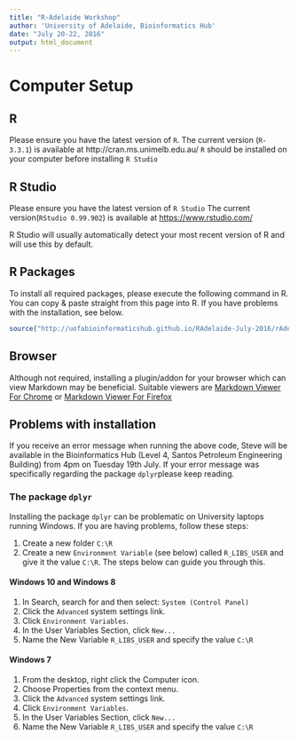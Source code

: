 ```yaml
---
title: "R-Adelaide Workshop"
author: 'University of Adelaide, Bioinformatics Hub'
date: "July 20-22, 2016"
output: html_document
---
```


# Computer Setup

## R

Please ensure you have the latest version of `R`.
The current version (`R-3.3.1`) is available at http://cran.ms.unimelb.edu.au/
`R` should be installed on your computer before installing `R Studio`


## R Studio
Please ensure you have the latest version of `R Studio`
The current version(`RStudio 0.99.902`) is available at [https://www.rstudio.com/](https://www.rstudio.com/products/rstudio/download/)

R Studio will usually automatically detect your most recent version of R and will use this by default.

## R Packages
To install all required packages, please execute the following command in R.
You can copy & paste straight from this page into R.
If you have problems with the installation, see below.
```r
source("http://uofabioinformaticshub.github.io/RAdelaide-July-2016/rAdelaideInstaller.R")
```

## Browser

Although not required, installing a plugin/addon for your browser which can view Markdown may be beneficial.
Suitable viewers are [Markdown Viewer For Chrome](https://chrome.google.com/webstore/detail/markdown-viewer/ehnambpmkdhopilaccgfmojilolcglhn)
or [Markdown Viewer For Firefox](https://addons.mozilla.org/en-US/firefox/addon/markdown-viewer/)


## Problems with installation

If you receive an error message when running the above code, Steve will be available in the Bioinformatics Hub (Level 4, Santos Petroleum Engineering Building) from 4pm on Tuesday 19th July.
If your error message was specifically regarding the package `dplyr`please keep reading.

### The package `dplyr`

Installing the package `dplyr` can be problematic on University laptops running Windows.
If you are having problems, follow these steps:

1. Create a new folder `C:\R`  
2. Create a new `Environment Variable` (see below) called `R_LIBS_USER` and give it the value `C:\R`.
The steps below can guide you through this.

#### Windows 10 and Windows 8

1. In Search, search for and then select: `System (Control Panel)`
2. Click the `Advanced` system settings link.
3. Click `Environment Variables`. 
4. In the User Variables Section, click `New...`
5. Name the New Variable `R_LIBS_USER` and specify the value `C:\R`

#### Windows 7

1. From the desktop, right click the Computer icon.
2. Choose Properties from the context menu.
3. Click the `Advanced` system settings link.
4. Click `Environment Variables`. 
5. In the User Variables Section, click `New...`
6. Name the New Variable `R_LIBS_USER` and specify the value `C:\R`

